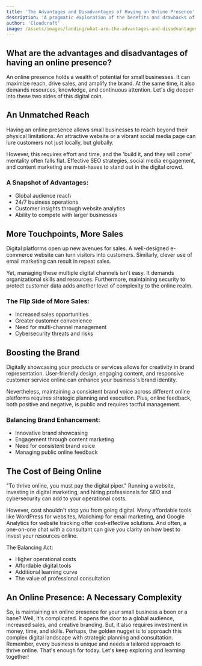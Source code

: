 ```yaml
---
title: 'The Advantages and Disadvantages of Having an Online Presence'
description: 'A pragmatic exploration of the benefits and drawbacks of maintaining an online presence for small businesses in the retail and service industry.'
author: 'Cloudcraft'
image: /assets/images/landing/what-are-the-advantages-and-disadvantages-of-having-an-online-presence.jpg
---
```


## What are the advantages and disadvantages of having an online presence?

An online presence holds a wealth of potential for small businesses. It can maximize reach, drive sales, and amplify the brand. At the same time, it also demands resources, knowledge, and continuous attention. Let's dig deeper into these two sides of this digital coin.

<ServicesBlurb />

## An Unmatched Reach

Having an online presence allows small businesses to reach beyond their physical limitations. An attractive website or a vibrant social media page can lure customers not just locally, but globally.

However, this requires effort and time, and the 'build it, and they will come' mentality often falls flat. Effective SEO strategies, social media engagement, and content marketing are must-haves to stand out in the digital crowd.

### A Snapshot of Advantages:

 * Global audience reach
 * 24/7 business operations
 * Customer insights through website analytics
 * Ability to compete with larger businesses

## More Touchpoints, More Sales

Digital platforms open up new avenues for sales. A well-designed e-commerce website can turn visitors into customers. Similarly, clever use of email marketing can result in repeat sales.

Yet, managing these multiple digital channels isn't easy. It demands organizational skills and resources. Furthermore, maintaining security to protect customer data adds another level of complexity to the online realm.

### The Flip Side of More Sales:

 * Increased sales opportunities
 * Greater customer convenience
 * Need for multi-channel management
 * Cybersecurity threats and risks

## Boosting the Brand

Digitally showcasing your products or services allows for creativity in brand representation. User-friendly design, engaging content, and responsive customer service online can enhance your business's brand identity.

Nevertheless, maintaining a consistent brand voice across different online platforms requires strategic planning and execution. Plus, online feedback, both positive and negative, is public and requires tactful management.

### Balancing Brand Enhancement:

 * Innovative brand showcasing
 * Engagement through content marketing
 * Need for consistent brand voice
 * Managing public online feedback

<GetStartedBlurb />

## The Cost of Being Online

"To thrive online, you must pay the digital piper." Running a website, investing in digital marketing, and hiring professionals for SEO and cybersecurity can add to your operational costs.

However, cost shouldn't stop you from going digital. Many affordable tools like WordPress for websites, Mailchimp for email marketing, and Google Analytics for website tracking offer cost-effective solutions. And often, a one-on-one chat with a consultant can give you clarity on how best to invest your resources online.

The Balancing Act:
 
 * Higher operational costs
 * Affordable digital tools
 * Additional learning curve
 * The value of professional consultation

## An Online Presence: A Necessary Complexity

So, is maintaining an online presence for your small business a boon or a bane? Well, it's complicated. It opens the door to a global audience, increased sales, and creative branding. But, it also requires investment in money, time, and skills. Perhaps, the golden nugget is to approach this complex digital landscape with strategic planning and consultation. Remember, every business is unique and needs a tailored approach to thrive online. That's enough for today. Let's keep exploring and learning together! 
